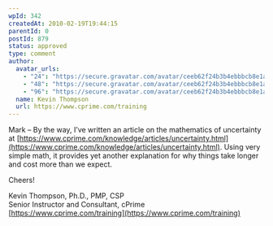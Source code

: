 ```yaml
---
wpId: 342
createdAt: 2010-02-19T19:44:15
parentId: 0
postId: 879
status: approved
type: comment
author:
  avatar_urls:
    - "24": "https://secure.gravatar.com/avatar/ceeb62f24b3b4ebbbcb8e1a88a260568?s=24&d=mm&r=g"
    - "48": "https://secure.gravatar.com/avatar/ceeb62f24b3b4ebbbcb8e1a88a260568?s=48&d=mm&r=g"
    - "96": "https://secure.gravatar.com/avatar/ceeb62f24b3b4ebbbcb8e1a88a260568?s=96&d=mm&r=g"
  name: Kevin Thompson
  url: https://www.cprime.com/training
---
```


Mark – By the way, I’ve written an article on the mathematics of uncertainty at [https://www.cprime.com/knowledge/articles/uncertainty.html](https://www.cprime.com/knowledge/articles/uncertainty.html). Using very simple math, it provides yet another explanation for why things take longer and cost more than we expect.

Cheers!

Kevin Thompson, Ph.D., PMP, CSP  
Senior Instructor and Consultant, cPrime  
[https://www.cprime.com/training](https://www.cprime.com/training)
